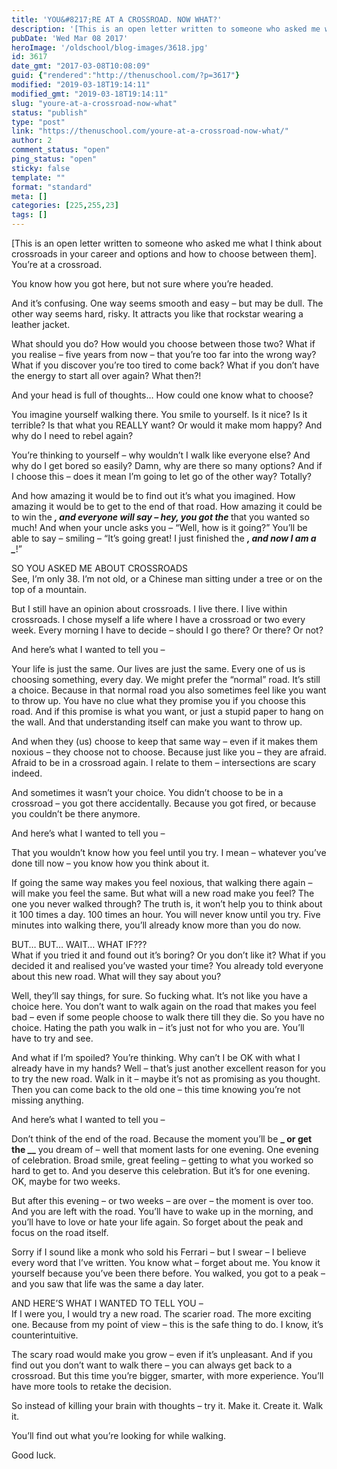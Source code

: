 ```yaml
---
title: 'YOU&#8217;RE AT A CROSSROAD. NOW WHAT?'
description: '[This is an open letter written to someone who asked me what I think about crossroads in your career and options and how to choose between them]. You’re at a crossroad. You know how you got here, but not sure where you’re headed. And it’s confusing. One way seems smooth and easy – but maybe &#8230;'
pubDate: 'Wed Mar 08 2017'
heroImage: '/oldschool/blog-images/3618.jpg'
id: 3617
date_gmt: "2017-03-08T10:08:09"
guid: {"rendered":"http://thenuschool.com/?p=3617"}
modified: "2019-03-18T19:14:11"
modified_gmt: "2019-03-18T19:14:11"
slug: "youre-at-a-crossroad-now-what"
status: "publish"
type: "post"
link: "https://thenuschool.com/youre-at-a-crossroad-now-what/"
author: 2
comment_status: "open"
ping_status: "open"
sticky: false
template: ""
format: "standard"
meta: []
categories: [225,255,23]
tags: []
---
```



[This is an open letter written to someone who asked me what I think about crossroads in your career and options and how to choose between them].<br> You’re at a crossroad.</p>



<p>You know how you got here, but not sure where you’re headed.</p>



<p>And it’s confusing. One way seems smooth and easy – but may be dull. The other way seems hard, risky. It attracts you like that rockstar wearing a leather jacket.</p>



<p>What should you do? How would you choose between those two? What if you realise – five years from now – that you’re too far into the wrong way? What if you discover you’re too tired to come back? What if you don’t have the energy to start all over again? What then?!</p>



<p>And your head is full of thoughts… How could one know what to choose?</p>



<p>You imagine yourself walking there. You smile to yourself. Is it nice? Is it terrible? Is that what you REALLY want? Or would it make mom happy? And why do I need to rebel again?</p>



<p>You’re thinking to yourself – why wouldn’t I walk like everyone else? And why do I get bored so easily? Damn, why are there so many options? And if I choose this – does it mean I’m going to let go of the other way? Totally?</p>



<p>And how amazing it would be to find out it’s what you imagined. How amazing it would be to get to the end of that road. How amazing it could be to win the <strong><em>, and everyone will say – hey, you got the </em></strong> that you wanted so much! And when your uncle asks you – “Well, how is it going?” You’ll be able to say – smiling – “It’s going great! I just finished the <strong><em>, and now I am a _</em></strong>!”</p>



<p>SO YOU ASKED ME ABOUT CROSSROADS<br>
See, I’m only 38. I’m not old, or a Chinese man sitting under a tree or on the top of a mountain.</p>



<p>But I still have an opinion about crossroads. I live there. I live within crossroads. I chose myself a life where I have a crossroad or two every week. Every morning I have to decide – should I go there? Or there? Or not?</p>



<p>And here’s what I wanted to tell you –</p>



<p>Your life is just the same. Our lives are just the same. Every one of us is choosing something, every day. We might prefer the “normal” road. It&#8217;s still a choice. Because in that normal road you also sometimes feel like you want to throw up. You have no clue what they promise you if you choose this road. And if this promise is what you want, or just a stupid paper to hang on the wall. And that understanding itself can make you want to throw up.</p>



<p>And when they (us) choose to keep that same way – even if it makes them noxious – they choose not to choose. Because just like you – they are afraid. Afraid to be in a crossroad again. I relate to them – intersections are scary indeed.</p>



<p>And sometimes it wasn’t your choice. You didn’t choose to be in a crossroad – you got there accidentally. Because you got fired, or because you couldn’t be there anymore.</p>



<p>And here’s what I wanted to tell you –</p>



<p>That you wouldn’t know how you feel until you try. I mean – whatever you’ve done till now – you know how you think about it.</p>



<p>If going the same way makes you feel noxious, that walking there again – will make you feel the same. But what will a new road make you feel? The one you never walked through? The truth is, it won’t help you to think about it 100 times a day. 100 times an hour. You will never know until you try. Five minutes into walking there, you’ll already know more than you do now.</p>



<p>BUT… BUT… WAIT… WHAT IF???<br>
What if you tried it and found out it’s boring? Or you don’t like it? What if you decided it and realised you’ve wasted your time? You already told everyone about this new road. What will they say about you?</p>



<p>Well, they’ll say things, for sure. So fucking what. It’s not like you have a choice here. You don’t want to walk again on the road that makes you feel bad – even if some people choose to walk there till they die. So you have no choice. Hating the path you walk in – it’s just not for who you are. You’ll have to try and see.</p>



<p>And what if I’m spoiled? You’re thinking. Why can’t I be OK with what I already have in my hands? Well – that’s just another excellent reason for you to try the new road. Walk in it – maybe it’s not as promising as you thought. Then you can come back to the old one – this time knowing you’re not missing anything.</p>



<p>And here’s what I wanted to tell you –</p>



<p>Don’t think of the end of the road. Because the moment you’ll be <strong>_ or get the __</strong> you dream of – well that moment lasts for one evening. One evening of celebration. Broad smile, great feeling – getting to what you worked so hard to get to. And you deserve this celebration. But it’s for one evening. OK, maybe for two weeks.</p>



<p>But after this evening – or two weeks – are over – the moment is over too. And you are left with the road. You’ll have to wake up in the morning, and you’ll have to love or hate your life again. So forget about the peak and focus on the road itself.</p>



<p>Sorry if I sound like a monk who sold his Ferrari – but I swear – I believe every word that I’ve written. You know what – forget about me. You know it yourself because you’ve been there before. You walked, you got to a peak – and you saw that life was the same a day later.</p>



<p>AND HERE’S WHAT I WANTED TO TELL YOU –<br>
If I were you, I would try a new road. The scarier road. The more exciting one. Because from my point of view – this is the safe thing to do. I know, it’s counterintuitive.</p>



<p>The scary road would make you grow – even if it’s unpleasant. And if you find out you don’t want to walk there – you can always get back to a crossroad. But this time you’re bigger, smarter, with more experience. You’ll have more tools to retake the decision.</p>



<p>So instead of killing your brain with thoughts – try it. Make it. Create it. Walk it.</p>



<p>You’ll find out what you’re looking for while walking.</p>



<p>Good luck.</p>